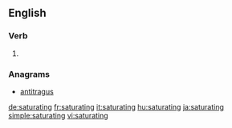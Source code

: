 ==English==

===Verb===
{{head|en|present participle}}

# {{present participle of|saturate|lang=en|nocat=1}}

===Anagrams===
* [[antitragus#English|antitragus]]

[[de:saturating]]
[[fr:saturating]]
[[it:saturating]]
[[hu:saturating]]
[[ja:saturating]]
[[simple:saturating]]
[[vi:saturating]]